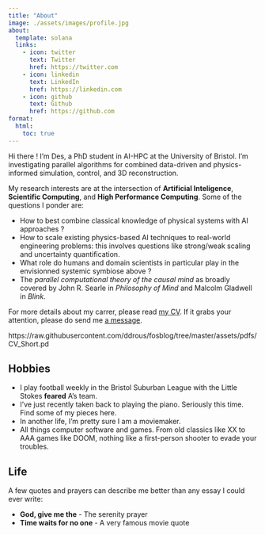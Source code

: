 ```yaml
---
title: "About"
image: ./assets/images/profile.jpg
about:
  template: solana
  links:
    - icon: twitter
      text: Twitter
      href: https://twitter.com
    - icon: linkedin
      text: LinkedIn
      href: https://linkedin.com
    - icon: github
      text: Github
      href: https://github.com
format:
  html:
    toc: true
---
```


Hi there ! I'm Des, a PhD student in AI-HPC at the University of Bristol. I'm investigating parallel algorithms for combined data-driven and physics-informed simulation, control, and 3D reconstruction.


My research interests are at the intersection of **Artificial Inteligence**, **Scientific Computing**, and **High Performance Computing**. Some of the questions I ponder are:

- How to best combine classical knowledge of physical systems with AI approaches ?
- How to scale existing physics-based AI techniques to real-world engineering problems: this involves questions like strong/weak scaling and uncertainty quantification.
- What role do humans and domain scientists in particular play in the envisionned systemic symbiose above ?
- The _parallel computational theory of the causal mind_ as broadly covered by John R. Searle in _Philosophy of Mind_ and Malcolm Gladwell in _Blink_.


For more details about my carrer, please read [my CV](https://docs.google.com/viewer?url=https://raw.githubusercontent.com/ddrous/fosblog/master/assets/pdfs/CV_Short.pd). If it grabs your attention, please do send me [a message]().

<!-- https://docs.google.com/viewer?url=https://raw.githubusercontent.com/programonaut/cv/main/build-files/cv-maximilian-kuerschner.pdf -->

https://raw.githubusercontent.com/ddrous/fosblog/tree/master/assets/pdfs/CV_Short.pd

<!-- https://www.rousseldesnzoyem.com/static/media/CV_Short.b1a8a9adbe072d8ec3b2.pdf -->

## Hobbies
- I play football weekly in the Bristol Suburban League with the Little Stokes **feared** A's team.
- I've just recently taken back to playing the piano. Seriously this time. Find some of my pieces here.
- In another life, I'm pretty sure I am a moviemaker.
- All things computer software and games. From old classics like XX to AAA games like DOOM, nothing like a first-person shooter to evade your troubles.



## Life

A few quotes and prayers can describe me better than any essay I could ever write:

- __God, give me the__ - The serenity prayer
- __Time waits for no one__ - A very famous movie quote

